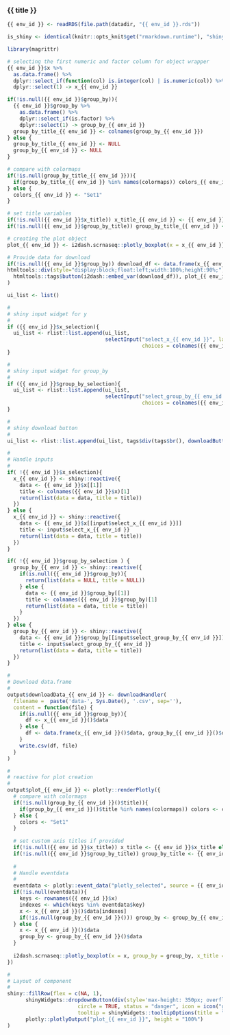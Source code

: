 
### {{ title }}

<!-- Component created on {{ date }} -->

```r
{{ env_id }} <- readRDS(file.path(datadir, "{{ env_id }}.rds"))

is_shiny <- identical(knitr::opts_knit$get("rmarkdown.runtime"), "shiny")

library(magrittr)
```

```r
# selecting the first numeric and factor column for object wrapper 
{{ env_id }}$x %>%
  as.data.frame() %>%
  dplyr::select_if(function(col) is.integer(col) | is.numeric(col)) %>%
  dplyr::select(1) -> x_{{ env_id }}

if(!is.null({{ env_id }}$group_by)){
  {{ env_id }}$group_by %>%
    as.data.frame() %>%
    dplyr::select_if(is.factor) %>%
    dplyr::select(1) -> group_by_{{ env_id }}
  group_by_title_{{ env_id }} <- colnames(group_by_{{ env_id }})
} else {
  group_by_title_{{ env_id }} <- NULL
  group_by_{{ env_id }} <- NULL
}

# compare with colormaps
if(!is.null(group_by_title_{{ env_id }})){
  if(group_by_title_{{ env_id }} %in% names(colormaps)) colors_{{ env_id }} <- colormaps[[group_by_title_{{ env_id }}]] else colors_{{ env_id }} <- "Set1"
} else {
  colors_{{ env_id }} <- "Set1"
}

# set title variables
if(!is.null({{ env_id }}$x_title)) x_title_{{ env_id }} <- {{ env_id }}$x_title else x_title_{{ env_id }} <- colnames(x_{{ env_id }})
if(!is.null({{ env_id }}$group_by_title)) group_by_title_{{ env_id }} <- {{ env_id }}$group_by_title

# creating the plot object
plot_{{ env_id }} <- i2dash.scrnaseq::plotly_boxplot(x = x_{{ env_id }}[,1], group_by = group_by_{{ env_id }}[,1], x_title = x_title_{{ env_id }}, group_by_title = group_by_title_{{ env_id }}, colors = colors_{{ env_id }})

# Provide data for download
if(!is.null({{ env_id }}$group_by)) download_df <- data.frame(x_{{ env_id }}, group_by_{{ env_id }}) else download_df <- data.frame(x_{{ env_id }})
htmltools::div(style="display:block;float:left;width:100%;height:90%;",
  htmltools::tags$button(i2dash::embed_var(download_df)), plot_{{ env_id }}
)
```

```r
ui_list <- list()

#
# shiny input widget for y
#
if ({{ env_id }}$x_selection){
  ui_list <- rlist::list.append(ui_list,
                                selectInput("select_x_{{ env_id }}", label = "Select observations:",
                                            choices = colnames({{ env_id }}$x[lapply({{ env_id }}$x,class) =="numeric" | lapply({{ env_id }}$x,class) =="integer"])))
}

#
# shiny input widget for group_by
#
if ({{ env_id }}$group_by_selection){
  ui_list <- rlist::list.append(ui_list,
                                selectInput("select_group_by_{{ env_id }}", label = "Group observations by:",
                                            choices = colnames({{ env_id }}$group_by[lapply({{ env_id }}$group_by,class) =="factor"])))
}

#
# shiny download button
#
ui_list <- rlist::list.append(ui_list, tags$div(tags$br(), downloadButton('downloadData_{{ env_id }}', 'Download data')))

#
# Handle inputs
#
if( !{{ env_id }}$x_selection){
  x_{{ env_id }} <- shiny::reactive({
    data <- {{ env_id }}$x[[1]]
    title <- colnames({{ env_id }}$x)[1]
    return(list(data = data, title = title))
  })
} else {
  x_{{ env_id }} <- shiny::reactive({
    data <- {{ env_id }}$x[[input$select_x_{{ env_id }}]]
    title <- input$select_x_{{ env_id }}
    return(list(data = data, title = title))
  })
}

if( !{{ env_id }}$group_by_selection ) {
  group_by_{{ env_id }} <- shiny::reactive({
    if(is.null({{ env_id }}$group_by)){
      return(list(data = NULL, title = NULL))
    } else {
      data <- {{ env_id }}$group_by[[1]]
      title <- colnames({{ env_id }}$group_by)[1]
      return(list(data = data, title = title))
    }
  })
} else {
  group_by_{{ env_id }} <- shiny::reactive({
    data <- {{ env_id }}$group_by[[input$select_group_by_{{ env_id }}]]
    title <- input$select_group_by_{{ env_id }}
    return(list(data = data, title = title))
  })
}

#
# Download data.frame
#
output$downloadData_{{ env_id }} <- downloadHandler(
  filename =  paste('data-', Sys.Date(), '.csv', sep=''),
  content = function(file) {
    if(is.null({{ env_id }}$group_by)){
      df <- x_{{ env_id }}()$data
    } else {
      df <- data.frame(x_{{ env_id }}()$data, group_by_{{ env_id }}()$data)
    }
    write.csv(df, file)
  }
)

#
# reactive for plot creation
#
output$plot_{{ env_id }} <- plotly::renderPlotly({
  # compare with colormaps
  if(!is.null(group_by_{{ env_id }}()$title)){
    if(group_by_{{ env_id }}()$title %in% names(colormaps)) colors <- colormaps[[group_by_{{ env_id }}()$title]] else colors <- "Set1"
  } else {
    colors <- "Set1"
  }
  
  # set custom axis titles if provided
  if(!is.null({{ env_id }}$x_title)) x_title <- {{ env_id }}$x_title else x_title <- x_{{ env_id }}()$title
  if(!is.null({{ env_id }}$group_by_title)) group_by_title <- {{ env_id }}$group_by_title else group_by_title <- group_by_{{ env_id }}()$title
  
  #
  # Handle eventdata
  #
  eventdata <- plotly::event_data("plotly_selected", source = {{ env_id }}$transmitter)
  if(!is.null(eventdata)){
    keys <- rownames({{ env_id }}$x)
    indexes <- which(keys %in% eventdata$key)
    x <- x_{{ env_id }}()$data[indexes]
    if(!is.null(group_by_{{ env_id }}())) group_by <- group_by_{{ env_id }}()$data[indexes]
  } else {
    x <- x_{{ env_id }}()$data
    group_by <- group_by_{{ env_id }}()$data
  }
  
  i2dash.scrnaseq::plotly_boxplot(x = x, group_by = group_by, x_title = x_title, group_by_title = group_by_title, colors = colors)
})

#
# Layout of component
#
shiny::fillRow(flex = c(NA, 1),
      shinyWidgets::dropdownButton(div(style='max-height: 350px; overflow-x: auto;',do.call(shiny::inputPanel, ui_list)),
                       circle = TRUE, status = "danger", icon = icon("gear"), width = "300px",
                       tooltip = shinyWidgets::tooltipOptions(title = "Click, to change plot settings:")),
      plotly::plotlyOutput("plot_{{ env_id }}", height = "100%")
)
```


